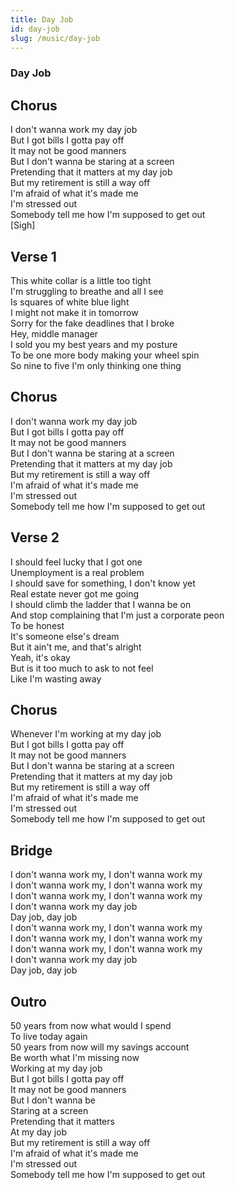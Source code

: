 ```yaml
---
title: Day Job
id: day-job
slug: /music/day-job
---
```



### Day Job

<MusicPlayer songPath={sugarMp3} />

## Chorus

I don't wanna work my day job  
But I got bills I gotta pay off  
It may not be good manners  
But I don't wanna be staring at a screen  
Pretending that it matters at my day job  
But my retirement is still a way off  
I'm afraid of what it's made me  
I'm stressed out  
Somebody tell me how I'm supposed to get out  
[Sigh]

## Verse 1

This white collar is a little too tight  
I'm struggling to breathe and all I see  
Is squares of white blue light  
I might not make it in tomorrow  
Sorry for the fake deadlines that I broke  
Hey, middle manager  
I sold you my best years and my posture  
To be one more body making your wheel spin  
So nine to five I'm only thinking one thing

## Chorus

I don't wanna work my day job  
But I got bills I gotta pay off  
It may not be good manners  
But I don't wanna be staring at a screen  
Pretending that it matters at my day job  
But my retirement is still a way off  
I'm afraid of what it's made me  
I'm stressed out  
Somebody tell me how I'm supposed to get out

## Verse 2

I should feel lucky that I got one  
Unemployment is a real problem  
I should save for something, I don't know yet  
Real estate never got me going  
I should climb the ladder that I wanna be on  
And stop complaining that I'm just a corporate peon  
To be honest  
It's someone else's dream  
But it ain't me, and that's alright  
Yeah, it's okay  
But is it too much to ask to not feel  
Like I'm wasting away

## Chorus

Whenever I'm working at my day job  
But I got bills I gotta pay off  
It may not be good manners  
But I don't wanna be staring at a screen  
Pretending that it matters at my day job  
But my retirement is still a way off  
I'm afraid of what it's made me  
I'm stressed out  
Somebody tell me how I'm supposed to get out

## Bridge

I don't wanna work my, I don't wanna work my  
I don't wanna work my, I don't wanna work my  
I don't wanna work my, I don't wanna work my  
I don't wanna work my day job  
Day job, day job  
I don't wanna work my, I don't wanna work my  
I don't wanna work my, I don't wanna work my  
I don't wanna work my, I don't wanna work my  
I don't wanna work my day job  
Day job, day job

## Outro

50 years from now what would I spend  
To live today again  
50 years from now will my savings account  
Be worth what I'm missing now  
Working at my day job  
But I got bills I gotta pay off  
It may not be good manners  
But I don't wanna be  
Staring at a screen  
Pretending that it matters  
At my day job  
But my retirement is still a way off  
I'm afraid of what it's made me  
I'm stressed out  
Somebody tell me how I'm supposed to get out
